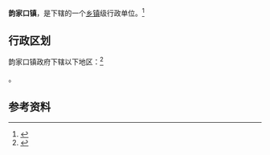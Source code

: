 {{中国乡级行政区|63/01/02/101/000}}

'''韵家口镇'''，是{{PRC admin/fullname|63/01/02/101/000|3}}下辖的一个[[乡镇|乡镇]]级行政单位。<ref>{{PRC admin/ref sgc|{{PRC admin/parent|63/01/02/101/000}}}}</ref>

== 行政区划 ==

韵家口镇政府下辖以下地区：<ref>{{PRC admin/ref sgc|63/01/02/101/000}}</ref>

{{PRC admin/children|63/01/02/101/000}}。

== 参考资料 ==

{{reflist}}

{{行政区划小作品}}
{{PRC admin/navcat|63/01/02/101/000}}